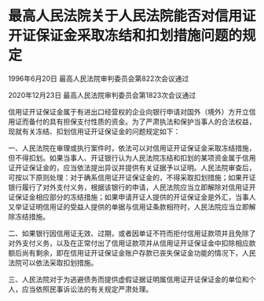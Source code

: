 # 最高人民法院关于人民法院能否对信用证开证保证金采取冻结和扣划措施问题的规定

1996年6月20日 最高人民法院审判委员会第822次会议通过

2020年12月23日 最高人民法院审判委员会第1823次会议通过

  

信用证开证保证金属于有进出口经营权的企业向银行申请对国外（境外）方开立信用证而备付的具有担保支付性质的资金。为了严肃执法和保护当事人的合法权益，现就有关冻结、扣划信用证开证保证金的问题规定如下：

一、人民法院在审理或执行案件时，依法可以对信用证开证保证金采取冻结措施，但不得扣划。如果当事人、开证银行认为人民法院冻结和扣划的某项资金属于信用证开证保证金的，应当依法提出异议并提供有关证据予以证明。人民法院审查后，可按以下原则处理：对于确系信用证开证保证金的，不得采取扣划措施；如果开证银行履行了对外支付义务，根据该银行的申请，人民法院应当立即解除对信用证开证保证金相应部分的冻结措施；如果申请开证人提供的开证保证金是外汇，当事人又举证证明信用证的受益人提供的单据与信用证条款相符时，人民法院应当立即解除冻结措施。

二、如果银行因信用证无效、过期，或者因单证不符而拒付信用证款项并且免除了对外支付义务，以及在正常付出了信用证款项并从信用证开证保证金中扣除相应款额后尚有剩余，即在信用证开证保证金账户存款已丧失保证金功能的情况下，人民法院可以依法采取扣划措施。

三、人民法院对于为逃避债务而提供虚假证据证明属信用证开证保证金的单位和个人，应当依照民事诉讼法的有关规定严肃处理。